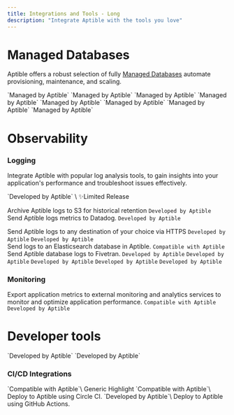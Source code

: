 ```yaml
---
title: Integrations and Tools - Long
description: "Integrate Aptible with the tools you love"
---
```



# Managed Databases
Aptible offers a robust selection of fully [Managed Databases](/docs/databases) automate provisioning, maintenance, and scaling.


<CardGroup cols={2}>
  <Card title="CouchDB" icon="database" iconType="thin">
  `Managed by Aptible`
  </Card>
  <Card title="Elasticsearch" icon="database" iconType="thin">
  `Managed by Aptible`
  </Card>
  <Card title="InfluxDB" icon="database" iconType="thin">
  `Managed by Aptible`
  </Card>
  <Card title="MongoDB" icon="database" iconType="thin">
  `Managed by Aptible`
  </Card>
  <Card title="PostgreSQL" icon="database" iconType="thin">
  `Managed by Aptible`
  </Card>
  <Card title="RabbitMQ" icon="database" iconType="thin">
  `Managed by Aptible`
  </Card>
  <Card title="Redis" icon="database" iconType="thin">
  `Managed by Aptible`
  </Card>
  <Card title="SFTP" icon="database" iconType="thin">
  `Managed by Aptible`

  </Card>
</CardGroup>

# Observability

### Logging

Integrate Aptible with popular log analysis tools, to gain insights into your application's performance and troubleshoot issues effectively.

<CardGroup cols={2}>
  <Card title="Amazon S3" icon="aws" iconType="thin">
  `Developed by Aptible` \
  <Tooltip tip="This feature is only available in limited release. Contact Aptible Support to request access. ">✨Limited Release</Tooltip>

  Archive Aptible logs to S3 for historical retention
  </Card>
  <Card title="Datadog" icon="file-import" iconType="thin">
  `Developed by Aptible`\
Send Aptible logs metrics to Datadog.
  </Card>
   <Card title="Custom - HTTPS" icon="globe" iconType="thin">
  `Developed by Aptible`

Send Aptible logs to any destination of your choice via HTTPS
  </Card>
   <Card title="Custom - Syslog" icon="globe" iconType="thin">
   `Developed by Aptible`
  </Card>
  <Card title="Elasticsearch" icon="database" iconType="thin">
  `Developed by Aptible`\
Send logs to an Elasticsearch database in Aptible.
  </Card>
  <Card title="Fivetran" icon="file-import" iconType="thin">
  `Compatible with Aptible`\
Send Aptible database logs to Fivetran.
  </Card>
  <Card title="Logentries" icon="file-import" iconType="thin">
  `Developed by Aptible`
  </Card>
  <Card title="LogDNA" icon="file-import" iconType="thin">
  `Developed by Aptible`
  </Card>
  <Card title="Logstash" icon="file-import" iconType="thin">
  `Developed by Aptible`
  </Card>
  <Card title="Papertrail" icon="file-import" iconType="thin">
  `Developed by Aptible`
  </Card>
  <Card title="Sumo Logic" icon="file-import" iconType="thin">
  `Developed by Aptible`
  </Card>

</CardGroup>

### Monitoring

Export application metrics to external monitoring and analytics services to monitor and optimize application performance.
<CardGroup cols={2}>
<Card title="Datadog - APM" icon="file-import" iconType="thin" href="">
`Compatible with Aptible`
</Card>
<Card title="Datadog - Container Monitoring" icon="file-import" iconType="thin" href="">
`Developed by Aptible`
</Card>
</CardGroup>

# Developer tools
<CardGroup cols={2}>
<Card title="Aptible CLI" icon="terminal" iconType="thin" href="">
`Developed by Aptible`
</Card>
<Card title="Terraform" icon="code-compare" iconType="thin" href="">
`Developed by Aptible`
</Card>
</CardGroup>

### CI/CD Integrations
<CardGroup cols={2}>
  <Card title="Custom CI/CD" icon="code-merge" iconType="thin">
  `Compatible with Aptible`\
  Generic Highlight
  </Card>
  <Card title="Circle CI" icon="code-merge" iconType="thin">
  `Compatible with Aptible`\
  Deploy to Aptible using Circle CI.
  </Card>
  <Card title="GitHub Actions" icon="code-merge" iconType="thin">
  `Developed by Aptible`\
  Deploy to Aptible using GitHub Actions.
  </Card>
</CardGroup>


</CardGroup> 
